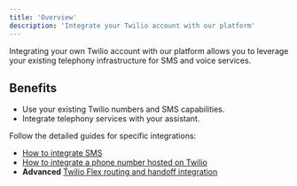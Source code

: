 ```yaml
---
title: 'Overview'
description: 'Integrate your Twilio account with our platform'
---
```


Integrating your own Twilio account with our platform allows you to leverage your existing telephony infrastructure for SMS and voice services.

## Benefits

- Use your existing Twilio numbers and SMS capabilities.
- Integrate telephony services with your assistant.

Follow the detailed guides for specific integrations:

- [How to integrate SMS](./how-to-integrate-sms)
- [How to integrate a phone number hosted on Twilio](./how-to-integrate-voice)
- **Advanced** [Twilio Flex routing and handoff integration](/integrations/twilio)

